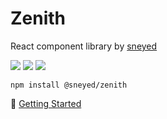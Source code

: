 
<Meta title="Docs/Intro" />

# Zenith

React component library by <a href="https://github.com/sneyed">sneyed</a>

<div className={styles.row}>
  <img src="https://badgen.net/bundlephobia/dependency-count/@sneyed/zenith" />
  <img src="https://badgen.net/bundlephobia/minzip/@sneyed/zenith" />
  <img src="https://badgen.net/bundlephobia/tree-shaking/@sneyed/zenith" />
</div>

```
npm install @sneyed/zenith
```

🚀 [Getting Started](/?path=/docs/docs-getting-started--page)

